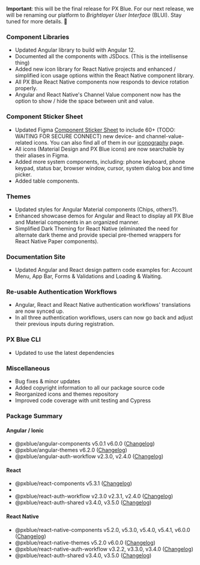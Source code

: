 **Important**: this will be the final release for PX Blue. For our next release, we will be renaming our platform to _Brightlayer User Interface_ (BLUI). Stay tuned for more details. 🤗

### Component Libraries

-   Updated Angular library to build with Angular 12.
-   Documented all the components with JSDocs. (This is the intellisense thing)
-   Added new icon library for React Native projects and enhanced / simplified icon usage options within the React Native component library.
-   All PX Blue React Native components now responds to device rotation properly.
-   Angular and React Native's Channel Value component now has the option to show / hide the space between unit and value.

### Component Sticker Sheet

-   Updated Figma [Component Sticker Sheet](https://www.figma.com/community/file/852558784352181868) to include 60+ (TODO: WAITING FOR SECURE CONNECT) new device- and channel-value-related icons. You can also find all of them in our [iconography](/style/iconography) page.
-   All icons (Material Design and PX Blue icons) are now searchable by their aliases in Figma.
-   Added more system components, including: phone keyboard, phone keypad, status bar, browser window, cursor, system dialog box and time picker.
-   Added table components.

### Themes

-   Updated styles for Angular Material components (Chips, others?).
-   Enhanced showcase demos for Angular and React to display all PX Blue and Material components in an organized manner.
-   Simplified Dark Theming for React Native (eliminated the need for alternate dark theme and provide special pre-themed wrappers for React Native Paper components).

### Documentation Site

-   Updated Angular and React design pattern code examples for: Account Menu, App Bar, Forms & Validations and Loading & Waiting.

### Re-usable Authentication Workflows

-   Angular, React and React Native authentication workflows' translations are now synced up.
-   In all three authentication workflows, users can now go back and adjust their previous inputs during registration.

### PX Blue CLI

-   Updated to use the latest dependencies

### Miscellaneous

-   Bug fixes & minor updates
-   Added copyright information to all our package source code
-   Reorganized icons and themes repository
-   Improved code coverage with unit testing and Cypress

### Package Summary

#### Angular / Ionic
- @pxblue/angular-components v5.0.1 v6.0.0 ([Changelog](https://github.com/pxblue/angular-component-library/releases))
- @pxblue/angular-themes v6.2.0 ([Changelog](https://github.com/pxblue/angular-themes/releases))
- @pxblue/angular-auth-workflow v2.3.0, v2.4.0 ([Changelog](https://github.com/pxblue/angular-workflows/releases))

#### React
- @pxblue/react-components v5.3.1 ([Changelog](https://github.com/pxblue/react-component-library/releases))
- 
- @pxblue/react-auth-workflow v2.3.0 v2.3.1, v2.4.0 ([Changelog](https://github.com/pxblue/react-workflows/releases))
- @pxblue/react-auth-shared v3.4.0, v3.5.0 ([Changelog](https://github.com/pxblue/react-auth-shared/releases))

#### React Native
- @pxblue/react-native-components v5.2.0, v5.3.0, v5.4.0, v5.4.1, v6.0.0 ([Changelog](https://github.com/pxblue/react-native-component-library/releases))
- @pxblue/react-native-themes v5.2.0 v6.0.0 ([Changelog](https://github.com/pxblue/react-native-themes/releases))
- @pxblue/react-native-auth-workflow v3.2.2, v3.3.0, v3.4.0 ([Changelog](https://github.com/pxblue/react-native-workflows/releases))
- @pxblue/react-auth-shared v3.4.0, v3.5.0 ([Changelog](https://github.com/pxblue/react-auth-shared/releases))
